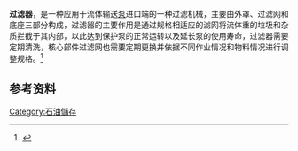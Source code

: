 {{selfref|关于维基百科的过滤器，请见“'''[[维基百科:防滥用过滤器|维基百科:防滥用过滤器]]'''”。}}
'''过滤器'''，是一种应用于流体输送[[泵|泵]]进口端的一种过滤机械，主要由外罩、过滤网和底座三部分构成，过滤器的主要作用是通过规格相适应的滤网将流体重的垃圾和杂质拦截于其内部，以此达到保护泵的正常运转以及延长泵的使用寿命，过滤器需要定期清洗，核心部件过滤网也需要定期更换并依据不同作业情况和物料情况进行调整规格。<ref >{{Cite book | author = 竺柏康| title =油品储运 |location =北京| publisher =中国石化出版社| date =1999年11月|ISBN =7-80043-821-X| accessdate = 2013-06-05| language =中文}}</ref>
==参考资料==
{{Reflist}}

[[Category:石油儲存|Category:石油儲存]]